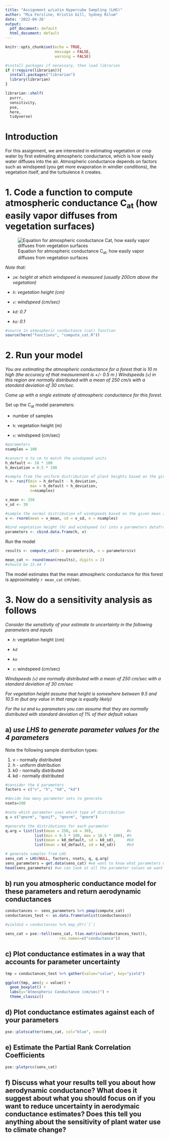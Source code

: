 ```yaml
---
title: "Assignment w/Latin Hypercube Sampling (LHS)"
author: "Mia Forsline, Kristin Gill, Sydney Rilum"
date: '2022-04-26'
output:
  pdf_document: default
  html_document: default
---
```


```r
knitr::opts_chunk$set(echo = TRUE,
                      message = FALSE, 
                      warning = FALSE)

#install packages if necessary, then load libraries
if (!require(librarian)){
  install.packages("librarian")
  library(librarian)
}

librarian::shelf(
  purrr,
  sensitivity,
  pse,
  here,
  tidyverse)
```

# Introduction

For this assignment, we are interested in estimating vegetation or crop water by first estimating atmospheric conductance, which is how easily water diffuses into the air. Atmospheric conductance depends on factors such as windspeed (you get more evaporation in windier conditions), the vegetation itself, and the turbulence it creates.

# 1. Code a function to compute atmospheric conductance C~at~ (how easily vapor diffuses from vegetation surfaces)

![Equation for atmospheric conductance C~at~, how easily vapor diffuses from vegetation surfaces](images/hw4_equation.png)

*Note that:*

-   *`zm`: height at which windspeed is measured (usually 200cm above the vegetation)*

-   *`h`: vegetation height (cm)*

-   *`v`: windspeed (cm/sec)*

-   *`kd`: 0.7*

-   *`ko`: 0.1*

```r
#source in atmospheric conductance (cat) function 
source(here("functions", "compute_cat.R"))
```

# 2. Run your model

*You are estimating the atmospheric conductance for a forest that is 10 m high (the accuracy of that measurement is +/- 0.5 m ) Windspeeds (`v`) in this region are normally distributed with a mean of 250 cm/s with a standard deviation of 30 cm/sec.*

*Come up with a single estimate of atmospheric conductance for this forest.*

Set up the C~at~ model parameters:

-   number of samples

-   `h`: vegetation height (m)

-   `v`: windspeed (cm/sec)

```r
#parameters
nsamples = 100

#convert m to cm to match the windspeed units 
h_default <- 10 * 100 
h_deviation = 0.5 * 100

#sample from the uniform distribution of plant heights based on the given forest height accuracy of +/- 0.5m 
h <- runif(min = h_default - h_deviation, 
           max = h_default + h_deviation,
           n=nsamples)

v_mean <- 250
v_sd <- 30

#sample the normal distribution of windspeeds based on the given mean and SD values 
v <- rnorm(mean = v_mean, sd = v_sd, n = nsamples)

#bind vegetation height (h) and windspeed (v) into a parameters dataframe 
parameters <- cbind.data.frame(h, v)
```

Run the model

```r
results <- compute_cat(h = parameters$h, v = parameters$v)

mean_cat <- round(mean(results), digits = 2)
#should be 15.44 ?
```

The model estimates that the mean atmospheric conductance for this forest is approximately `r mean_cat` cm/sec.

# 3. Now do a sensitivity analysis as follows

*Consider the sensitivity of your estimate to uncertainty in the following parameters and inputs*

-   *`h`*: vegetation height (cm)

-   *`kd`*

-   *`ko`*

-   *`v`*: windspeed (cm/sec)

*Windspeeds (`v`) are normally distributed with a mean of 250 cm/sec with a standard deviation of 30 cm/sec*

*For vegetation height assume that height is somewhere between 9.5 and 10.5 m (but any value in that range is equally likely)*

*For the `kd` and `ko` parameters you can assume that they are normally distributed with standard deviation of 1% of their default values*

## a) *use LHS to generate parameter values for the 4 parameters*

Note the following sample distribution types:

1.  v - normally distributed
2.  h - uniform distribution
3.  k0 - normally distributed
4.  kd - normally distributed

```r
#consider the 4 parameters
factors = c("v", "h", "k0", "kd")

#decide how many parameter sets to generate
nsets=100

#note which parameter uses which type of distribution 
q = c("qnorm", "qunif", "qnorm", "qnorm")

#generate the distributions for each parameter 
q.arg = list(list(mean = 250, sd = 30),               #v
             list(min = 9.5 * 100, max = 10.5 * 100), #h
             list(mean = k0_default, sd = k0_sd),     #k0
             list(mean = kd_default, sd = kd_sd))     #kd

# generate samples from LHS
sens_cat = LHS(NULL, factors, nsets, q, q.arg) 
sens_parameters = get.data(sens_cat) #we want to know what parameters we want to run 
head(sens_parameters) #we can look at all the parameter values we want to run - we will have 100 parameter sets 
```

## b) run you atmospheric conductance model for these parameters and return aerodynamic conductances

```r
conductances <- sens_parameters %>% pmap(compute_cat) 
conductances_test <- as.data.frame(unlist(conductances))

#yieldsd = conductances %>% map_dfr(`[`)

sens_cat = pse::tell(sens_cat, t(as.matrix(conductances_test)),
                        res.names=c("conductance"))
```

## c) Plot conductance estimates in a way that accounts for parameter uncertainty

```r
tmp = conductances_test %>% gather(value="value", key="yield")

ggplot(tmp, aes(y = value)) + 
  geom_boxplot() +
  labs(y="Atmospheric Conductance (cm/sec)") + 
  theme_classic()
```

## d) Plot conductance estimates against each of your parameters

```r
pse::plotscatter(sens_cat, col="blue", cex=5)
```

## e) Estimate the Partial Rank Correlation Coefficients

```r
pse::plotprcc(sens_cat)
```

## f) Discuss what your results tell you about how aerodynamic conductance? What does it suggest about what you should focus on if you want to reduce uncertainty in aerodymaic conductance estimates? Does this tell you anything about the sensitivity of plant water use to climate change?
